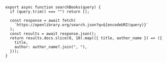 ```tsx
export async function searchBooks(query) {
  if (query.trim() === "") return [];

  const response = await fetch(
    `https://openlibrary.org/search.json?q=${encodeURI(query)}`
  );
  const results = await response.json();
  return results.docs.slice(0, 10).map(({ title, author_name }) => ({
    title,
    author: author_name?.join(", "),
  }));
}
```
